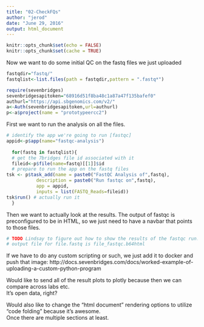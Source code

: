 ```yaml
---
title: "02-CheckFQs"
author: "jerod"
date: "June 29, 2016"
output: html_document
---
```

```r
knitr::opts_chunk$set(echo = FALSE)
knitr::opts_chunk$set(cache = TRUE)
```

Now we want to do some initial QC on the fastq files we just uploaded
```r
fastqdir="fastq/"
fastqlist<-list.files(path = fastqdir,pattern = ".fastq*")
```


```r
require(sevenbridges)
sevenbridgesapitoken="68916d51f8ba48c1a87a47f135bafef0"
authurl="https://api.sbgenomics.com/v2/" 
a<-Auth(sevenbridgesapitoken,url=authurl)
p<-a$project(name = "prototypeercc2")
```

First we want to run the analysis on all the files.
```R
# identify the app we're going to run [fastqc]
appid<-p$app(name="fastqc-analysis")
  
  for(fastq in fastqlist){
  # get the 7bridges file id associated with it    
  fileid<-p$file(name=fastq)[[1]]$id
  # prepare to run the app on the fastq files 
tsk <- p$task_add(name = paste0("FastQC Analysis of",fastq), 
           description = paste0("Run fastqc on",fastq), 
           app = appid,
           inputs = list(FASTQ_Reads=fileid))
tsk$run() # actually run it
  }
```
Then we want to actually look at the results.  The output of fastqc is preconfigured to be
in HTML, so we just need to have a navbar that points to those files.

```R
# TODO Lindsay to figure out how to show the results of the fastqc run...
# output file for file.fastq is file_fastqc.b64html
```


If we have to do any custom scripting or such, we just add it to docker and push that image:
http://docs.sevenbridges.com/docs/worked-example-of-uploading-a-custom-python-program

Would like to send all of the result plots to plotly because then we can compare across labs etc.  
It's open data, right?

Would also like to change the "html document" rendering options to utilize "code folding" because it's awesome.  
Once there are multiple sections at least.